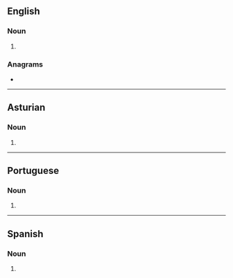 ==English==

===Noun===
{{head|en|noun form}}

# {{plural of|en|golpe}}

===Anagrams===
* {{anagrams|en|a=eglops|Gospel|glopes|gospel}}

----

==Asturian==

===Noun===
{{head|ast|noun form}}

# {{plural of|ast|golpe}}

----

==Portuguese==

===Noun===
{{head|pt|noun form}}

# {{plural of|pt|golpe}}

----

==Spanish==

===Noun===
{{head|es|noun form|g=m-p}}

# {{plural of|es|golpe}}